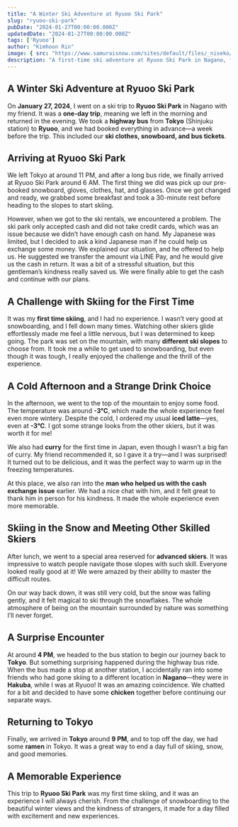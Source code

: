 ```yaml
---
title: "A Winter Ski Adventure at Ryuoo Ski Park"
slug: "ryuoo-ski-park"
pubDate: "2024-01-27T00:00:00.000Z"
updatedDate: "2024-01-27T00:00:00.000Z"
tags: ['Ryuoo']
author: "Kimhoon Rin"
image: { src: "https://www.samuraisnow.com/sites/default/files/_niseko/Niseko-Hirafu-Z01.jpeg", alt: "Skiing at Ryuoo Ski Park", positionx: "50%", positiony: "20%" }
description: "A first-time ski adventure at Ryuoo Ski Park in Nagano, full of skiing challenges, amazing views, and unforgettable encounters."
---
```


## A Winter Ski Adventure at Ryuoo Ski Park

On **January 27, 2024**, I went on a ski trip to **Ryuoo Ski Park** in Nagano with my friend. It was a **one-day trip**, meaning we left in the morning and returned in the evening. We took a **highway bus** from **Tokyo** (Shinjuku station) to **Ryuoo**, and we had booked everything in advance—a week before the trip. This included our **ski clothes, snowboard, and bus tickets**.


## Arriving at Ryuoo Ski Park

We left Tokyo at around 11 PM, and after a long bus ride, we finally arrived at Ryuoo Ski Park around 6 AM. The first thing we did was pick up our pre-booked snowboard, gloves, clothes, hat, and glasses. Once we got changed and ready, we grabbed some breakfast and took a 30-minute rest before heading to the slopes to start skiing.

However, when we got to the ski rentals, we encountered a problem. The ski park only accepted cash and did not take credit cards, which was an issue because we didn’t have enough cash on hand. My Japanese was limited, but I decided to ask a kind Japanese man if he could help us exchange some money. We explained our situation, and he offered to help us. He suggested we transfer the amount via LINE Pay, and he would give us the cash in return. It was a bit of a stressful situation, but this gentleman’s kindness really saved us. We were finally able to get the cash and continue with our plans.
## A Challenge with Skiing for the First Time

It was my **first time skiing**, and I had no experience. I wasn’t very good at snowboarding, and I fell down many times. Watching other skiers glide effortlessly made me feel a little nervous, but I was determined to keep going. The park was set on the mountain, with many **different ski slopes** to choose from. It took me a while to get used to snowboarding, but even though it was tough, I really enjoyed the challenge and the thrill of the experience.


## A Cold Afternoon and a Strange Drink Choice

In the afternoon, we went to the top of the mountain to enjoy some food. The temperature was around **-3°C**, which made the whole experience feel even more wintery. Despite the cold, I ordered my usual **iced latte**—yes, even at **-3°C**. I got some strange looks from the other skiers, but it was worth it for me!

We also had **curry** for the first time in Japan, even though I wasn’t a big fan of curry. My friend recommended it, so I gave it a try—and I was surprised! It turned out to be delicious, and it was the perfect way to warm up in the freezing temperatures.

At this place, we also ran into the **man who helped us with the cash exchange issue** earlier. We had a nice chat with him, and it felt great to thank him in person for his kindness. It made the whole experience even more memorable.


## Skiing in the Snow and Meeting Other Skilled Skiers

After lunch, we went to a special area reserved for **advanced skiers**. It was impressive to watch people navigate those slopes with such skill. Everyone looked really good at it! We were amazed by their ability to master the difficult routes.

On our way back down, it was still very cold, but the snow was falling gently, and it felt magical to ski through the snowflakes. The whole atmosphere of being on the mountain surrounded by nature was something I’ll never forget.

## A Surprise Encounter

At around **4 PM**, we headed to the bus station to begin our journey back to **Tokyo**. But something surprising happened during the highway bus ride. When the bus made a stop at another station, I accidentally ran into some friends who had gone skiing to a different location in **Nagano**—they were in **Hakuba**, while I was at Ryuoo! It was an amazing coincidence. We chatted for a bit and decided to have some **chicken** together before continuing our separate ways.


## Returning to Tokyo

Finally, we arrived in **Tokyo** around **9 PM**, and to top off the day, we had some **ramen** in Tokyo. It was a great way to end a day full of skiing, snow, and good memories.

## A Memorable Experience

This trip to **Ryuoo Ski Park** was my first time skiing, and it was an experience I will always cherish. From the challenge of snowboarding to the beautiful winter views and the kindness of strangers, it made for a day filled with excitement and new experiences.
